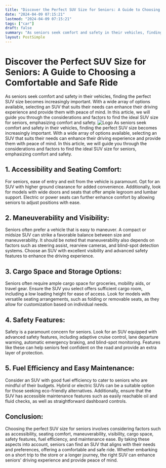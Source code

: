 ```yaml
---
title: "Discover the Perfect SUV Size for Seniors: A Guide to Choosing a Comfortable and Safe Ride"
date: "2024-04-09 07:15:21"
lastmod: "2024-04-09 07:15:21"
tags: ["car"]
draft: false
summary: "As seniors seek comfort and safety in their vehicles, finding the perfect SUV size becomes increasingly important. With a wide array of options available, selecting an SUV that suits their needs can enhance their driving experience and provide them with peace of mind. In this article, we will guide you through the considerations and factors to find the ideal SUV size for seniors, emphasizing comfort and safety."
layout: PostSimple
---
```

# Discover the Perfect SUV Size for Seniors: A Guide to Choosing a Comfortable and Safe Ride
As seniors seek comfort and safety in their vehicles, finding the perfect SUV size becomes increasingly important. With a wide array of options available, selecting an SUV that suits their needs can enhance their driving experience and provide them with peace of mind. In this article, we will guide you through the considerations and factors to find the ideal SUV size for seniors, emphasizing comfort and safety.
<img alt="Logo" src="https://cdn.seniorsselection.com/src_image/b5d9aa745629615e59c39fbeb65f9cd6.webp"/>
As seniors seek comfort and safety in their vehicles, finding the perfect SUV size becomes increasingly important. With a wide array of options available, selecting an SUV that suits their needs can enhance their driving experience and provide them with peace of mind. In this article, we will guide you through the considerations and factors to find the ideal SUV size for seniors, emphasizing comfort and safety.
## 1. Accessibility and Seating Comfort:
For seniors, ease of entry and exit from the vehicle is paramount. Opt for an SUV with higher ground clearance for added convenience. Additionally, look for models with wide doors and seats that offer ample legroom and lumbar support. Electric or power seats can further enhance comfort by allowing seniors to adjust positions with ease.
## 2. Maneuverability and Visibility:
Seniors often prefer a vehicle that is easy to maneuver. A compact or midsize SUV can strike a favorable balance between size and maneuverability. It should be noted that maneuverability also depends on factors such as steering assist, rearview cameras, and blind-spot detection systems. Choose an SUV with excellent visibility and advanced safety features to enhance the driving experience.
## 3. Cargo Space and Storage Options:
Seniors often require ample cargo space for groceries, mobility aids, or travel gear. Ensure the SUV you select offers sufficient cargo room, including a low loading height for ease of access. Look for models with versatile seating arrangements, such as folding or removable seats, as they allow for customization based on individual needs.
## 4. Safety Features:
Safety is a paramount concern for seniors. Look for an SUV equipped with advanced safety features, including adaptive cruise control, lane departure warning, automatic emergency braking, and blind-spot monitoring. Features like these can help seniors feel confident on the road and provide an extra layer of protection.
## 5. Fuel Efficiency and Easy Maintenance:
Consider an SUV with good fuel efficiency to cater to seniors who are mindful of their budgets. Hybrid or electric SUVs can be a suitable option for those seeking eco-friendly alternatives. Additionally, ensure that the SUV has accessible maintenance features such as easily reachable oil and fluid checks, as well as straightforward dashboard controls.
## Conclusion:
Choosing the perfect SUV size for seniors involves considering factors such as accessibility, seating comfort, maneuverability, visibility, cargo space, safety features, fuel efficiency, and maintenance ease. By taking these aspects into account, seniors can find an SUV that aligns with their needs and preferences, offering a comfortable and safe ride. Whether embarking on a short trip to the store or a longer journey, the right SUV can enhance seniors' driving experience and provide peace of mind.
        